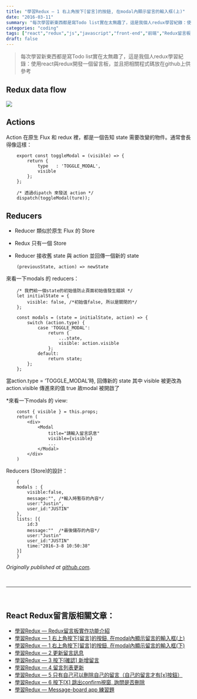 ```yaml
---
title: "學習Redux — 1 右上角按下[留言]的按鈕, 在modal內顯示留言的輸入框(上)"
date: "2016-03-11"
summary: "每次學習新東西都是寫Todo list實在太無趣了，這是我個人redux學習紀錄：使用react與redux開發一個留言板，並且把相關程式碼放在github上供參考"
categories: "coding"
tags: ["react","redux","js","javascript","front-end","前端","Redux留言板系列" ]
draft: false
---
```


> 每次學習新東西都是寫Todo list實在太無趣了，這是我個人redux學習紀錄：使用react與redux開發一個留言板，並且把相關程式碼放在github上供參考

## Redux data flow

![](/static/images/blog/react-redux-messageboard/0_CHV2iOx031MN6sAP.png)

## Actions

Action 在原生 Flux 和 redux 裡，都是一個告知 state 需要改變的物件。通常會長得像這樣：

```
    export const toggleModal = (visible) => {
        return {
            type   : 'TOGGLE_MODAL',
            visible
        };
    };

    /* 透過dipatch 來發送 action */
    dispatch(toggleModal(ture));
```

## Reducers

* Reducer 類似於原生 Flux 的 Store

* Redux 只有一個 Store

* Reducer 接收舊 state 與 action 並回傳一個新的 state

```
    (previousState, action) => newState
```

來看一下modals 的 reducers：

```
    /* 我們給一個state的初始值防止頁面初始值發生錯誤 */
    let initialState = {
        visible: false, /*初始值false, 所以是關閉的*/
    };

    const modals = (state = initialState, action) => {
        switch (action.type) {
            case 'TOGGLE_MODAL':
                return {
                    ...state,
                    visible: action.visible
                };
            default:
                return state;
        };
    };
```

當action.type = ‘TOGGLE_MODAL’時, 回傳新的 state
 其中 visible 被更改為 action.visible 傳進來的值 true
 故modal 被開啟了

*來看一下modals 的 view:

```
    const { visible } = this.props;
    return (
        <div>
            <Modal
                title="請輸入留言訊息"
                visible={visible}
                ...
            </Modal>
        </div>
    )
```

Reducers (Store)的設計：

```
    {
    modals : {
        visible:false,
        message:"", /*輸入時暫存的內容*/
        user:"Justin",
        user_id:"JUSTIN"
    },
    lists: [{
        id:3
        message:""  /*最後儲存的內容*/
        user:"Justin"
        user_id:"JUSTIN"
        time:"2016-3-8 10:50:38"
    }]
    }
```

*Originally published at [github.com](https://github.com/justin3737/redux-message-board/issues/2).*



<br/>
<hr/>
<br/>



## React Redux留言版相關文章：
- <a href="/blog/react-redux-messageboard/react-redux-messageboard-0-intro">學習Redux — Redux留言板實作功能介紹</a><br/>
- <a href="/blog/react-redux-messageboard/react-redux-messageboard-1">學習Redux — 1 右上角按下[留言]的按鈕, 在modal內顯示留言的輸入框(上)</a><br/>
- <a href="/blog/react-redux-messageboard/react-redux-messageboard-1-2">學習Redux — 1 右上角按下[留言]的按鈕, 在modal內顯示留言的輸入框(下)</a><br/>
- <a href="/blog/react-redux-messageboard/react-redux-messageboard-2">學習Redux — 2 更新留言訊息</a><br/>
- <a href="/blog/react-redux-messageboard/react-redux-messageboard-3">學習Redux — 3 按下[確認] 新增留言</a><br/>
- <a href="/blog/react-redux-messageboard/react-redux-messageboard-4">學習Redux — 4 留言列表更新</a><br/>
- <a href="/blog/react-redux-messageboard/react-redux-messageboard-5">學習Redux — 5 只有自己可以刪除自己的留言（自己的留言才有[x]按鈕）</a><br/>
- <a href="/blog/react-redux-messageboard/react-redux-messageboard-6">學習Redux — 6 按下[X] 跳出confirm視窗, 詢問是否刪除</a><br/>
- <a href="/blog/react-redux-messageboard/react-redux-messageboard-7-practice">學習Redux — Message-board app 練習題</a><br/>